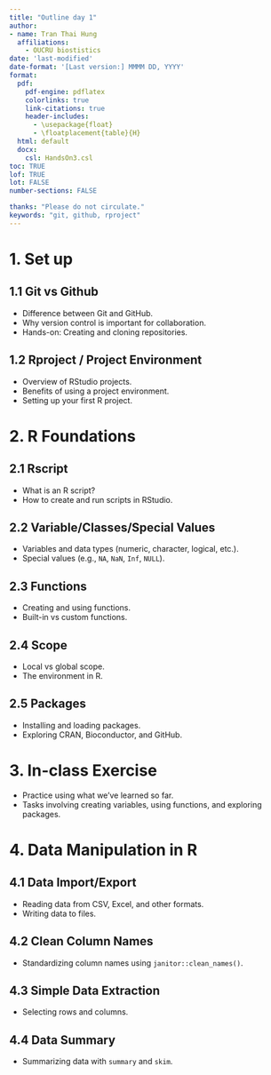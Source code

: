 ```yaml
---
title: "Outline day 1"
author: 
- name: Tran Thai Hung
  affiliations:
    - OUCRU biostistics
date: 'last-modified'
date-format: '[Last version:] MMMM DD, YYYY'
format: 
  pdf: 
    pdf-engine: pdflatex
    colorlinks: true
    link-citations: true
    header-includes:
      - \usepackage{float}
      - \floatplacement{table}{H}
  html: default
  docx: 
    csl: HandsOn3.csl
toc: TRUE
lof: TRUE
lot: FALSE
number-sections: FALSE

thanks: "Please do not circulate."
keywords: "git, github, rproject"
---
```


# 1. Set up

## 1.1 Git vs Github

- Difference between Git and GitHub.
- Why version control is important for collaboration.
- Hands-on: Creating and cloning repositories.

## 1.2 Rproject / Project Environment

- Overview of RStudio projects.
- Benefits of using a project environment.
- Setting up your first R project.

# 2. R Foundations

## 2.1 Rscript

- What is an R script?
- How to create and run scripts in RStudio.

## 2.2 Variable/Classes/Special Values

- Variables and data types (numeric, character, logical, etc.).
- Special values (e.g., `NA`, `NaN`, `Inf`, `NULL`).

## 2.3 Functions

- Creating and using functions.
- Built-in vs custom functions.

## 2.4 Scope

- Local vs global scope.
- The environment in R.

## 2.5 Packages

- Installing and loading packages.
- Exploring CRAN, Bioconductor, and GitHub.

# 3. In-class Exercise

- Practice using what we've learned so far.
- Tasks involving creating variables, using functions, and exploring packages.

# 4. Data Manipulation in R

## 4.1 Data Import/Export

- Reading data from CSV, Excel, and other formats.
- Writing data to files.

## 4.2 Clean Column Names

- Standardizing column names using `janitor::clean_names()`.

## 4.3 Simple Data Extraction

- Selecting rows and columns.


## 4.4 Data Summary

- Summarizing data with `summary` and `skim`.


